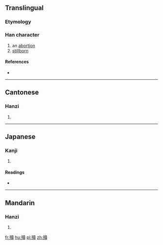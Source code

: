 ==Translingual==

===Etymology===
{{Han compound|歹|賣|c1=s|c2=p|t1=bad|ls=psc}}

===Han character===
{{Han char|rn=78|rad=歹|as=15|sn=19|four=14286|canj=MNGWC}}

# an [[abortion]]
# [[stillborn]]

====References====
* {{Han ref|kx=0584.020|dkj=16601|hdz=21396.040|uh=6BB0|ud=27568|bh=F25A|bd=62042}}

----

==Cantonese==

===Hanzi===
{{yue-hanzi|jyut=|y=duk6}}

# {{defn|lang=yue|sort=歹15}}

----

==Japanese==

===Kanji===
{{ja-kanji|grade=|rs=歹15}}

# {{defn|lang=ja|sort=歹15}}

====Readings====
* {{ja-readings|on=[[とく]] (toku), [[どく]] (doku)|kun=[[やぶれる]] (yabureru)}}

----

==Mandarin==

===Hanzi===
{{cmn-hanzi|pin=[[dú]] ([[du2]])|wg=tu<sup>2</sup>}}

# {{defn|lang=cmn|sort=歹15}}

[[fr:殰]]
[[hu:殰]]
[[pl:殰]]
[[zh:殰]]